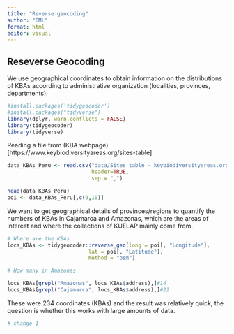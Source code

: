 ```yaml
---
title: "Reverse geocoding"
author: "GML"
format: html
editor: visual
---
```


## Reseverse Geocoding

We use geographical coordinates to obtain information on the distributions of KBAs according to administrative organization (localities, provinces, departments).

```r

#install.packages('tidygeocoder')
#install.packages("tidyverse")
library(dplyr, warn.conflicts = FALSE)
library(tidygeocoder)
library(tidyverse)

```

Reading a file from (KBA webpage)\[https://www.keybiodiversityareas.org/sites-table\]

```r

data_KBAs_Peru <- read.csv("data/Sites table - keybiodiversityareas.org.csv",
                           header=TRUE, 
                           sep = ",")

head(data_KBAs_Peru)
poi <- data_KBAs_Peru[,c(9,10)]
```

We want to get geographical details of provinces/regions to quantify the numbers of KBAs in Cajamarca and Amazonas, which are the areas of interest and where the collections of KUELAP mainly come from.

```r

# Where are the KBAs
locs_KBAs <- tidygeocoder::reverse_geo(long = poi[, "Longitude"], 
                          lat = poi[, "Latitude"], 
                          method = "osm")

# How many in Amazonas

locs_KBAs[grepl("Amazonas", locs_KBAs$address),]#14
locs_KBAs[grepl("Cajamarca", locs_KBAs$address),]#22


```

These were 234 coordinates (KBAs) and the result was relatively quick, the question is whether this works with large amounts of data.


```r
# change 1
```

